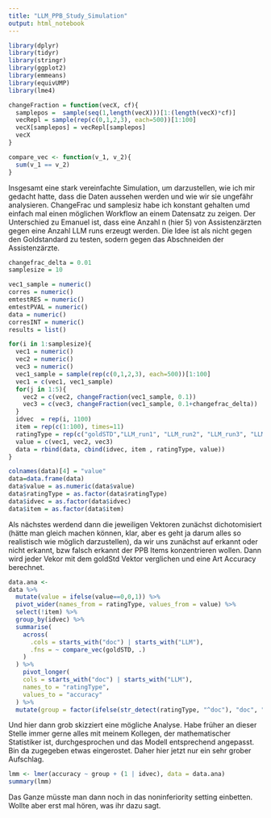 ```yaml
---
title: "LLM_PPB_Study_Simulation"
output: html_notebook
---
```


```r
library(dplyr)
library(tidyr)
library(stringr)
library(ggplot2)
library(emmeans)
library(equivUMP)
library(lme4)
```

```r
changeFraction = function(vecX, cf){
  samplepos =  sample(seq(1,length(vecX)))[1:(length(vecX)*cf)]
  vecRepl = sample(rep(c(0,1,2,3), each=500))[1:100]
  vecX[samplepos] = vecRepl[samplepos]
  vecX
}

compare_vec <- function(v_1, v_2){
  sum(v_1 == v_2)
}
```

Insgesamt eine stark vereinfachte Simulation, um darzustellen, wie ich mir gedacht hatte, dass die Daten aussehen werden und wie wir sie ungefähr analysieren. ChangeFrac und samplesiz habe ich konstant gehalten umd einfach mal einen möglichen Workflow an einem Datensatz zu zeigen. Der Unterschied zu Emanuel ist, dass eine Anzahl n (hier 5) von Assistenzärzten gegen eine Anzahl LLM runs erzeugt werden. Die Idee ist als nicht gegen den Goldstandard zu testen, sodern gegen das Abschneiden der Assistenzärzte.

```r
changefrac_delta = 0.01
samplesize = 10

vec1_sample = numeric()
corres = numeric()
emtestRES = numeric()
emtestPVAL = numeric()
data = numeric()
corresINT = numeric()
results = list()

for(i in 1:samplesize){
  vec1 = numeric()
  vec2 = numeric()
  vec3 = numeric()
  vec1_sample = sample(rep(c(0,1,2,3), each=500))[1:100]
  vec1 = c(vec1, vec1_sample)
  for(j in 1:5){
    vec2 = c(vec2, changeFraction(vec1_sample, 0.1))
    vec3 = c(vec3, changeFraction(vec1_sample, 0.1+changefrac_delta))
  }
  idvec  = rep(i, 1100)
  item = rep(c(1:100), times=11)
  ratingType = rep(c("goldSTD","LLM_run1", "LLM_run2", "LLM_run3", "LLM_run4", "LLM_run5", "doc1","doc2","doc3", "doc4", "doc5"), each=100)
  value = c(vec1, vec2, vec3)
  data = rbind(data, cbind(idvec, item , ratingType, value))
}

colnames(data)[4] = "value"
data=data.frame(data)
data$value = as.numeric(data$value)
data$ratingType = as.factor(data$ratingType)
data$idvec = as.factor(data$idvec)
data$item = as.factor(data$item)
```

Als nächstes werdend dann die jeweiligen Vektoren zunächst dichotomisiert (hätte man gleich machen können, klar, aber es geht ja darum alles so realistisch wie möglich darzustellen), da wir uns zunächst auf erkannt oder nicht erkannt, bzw falsch erkannt der PPB Items konzentrieren wollen. Dann wird jeder Vekor mit dem goldStd Vektor verglichen und eine Art Accuracy berechnet.

```r
data.ana <-
data %>% 
  mutate(value = ifelse(value==0,0,1)) %>%
  pivot_wider(names_from = ratingType, values_from = value) %>% 
  select(!item) %>% 
  group_by(idvec) %>%
  summarise(
    across(
      .cols = starts_with("doc") | starts_with("LLM"),
      .fns = ~ compare_vec(goldSTD, .)
    )
  ) %>% 
    pivot_longer(
    cols = starts_with("doc") | starts_with("LLM"),  
    names_to = "ratingType",  
    values_to = "accuracy"  
  ) %>% 
  mutate(group = factor(ifelse(str_detect(ratingType, "^doc"), "doc", "LLM")))
```

Und hier dann grob skizziert eine mögliche Analyse. Habe früher an dieser Stelle immer gerne alles mit meinem Kollegen, der mathematischer Statistiker ist, durchgesprochen und das Modell entsprechend angepasst. Bin da zugegeben etwas eingerostet. Daher hier jetzt nur ein sehr grober Aufschlag.

```r
lmm <- lmer(accuracy ~ group + (1 | idvec), data = data.ana)
summary(lmm)
```

Das Ganze müsste man dann noch in das noninferiority setting einbetten. Wollte aber erst mal hören, was ihr dazu sagt.
